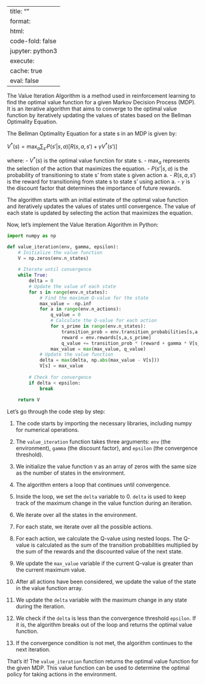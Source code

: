 
---
title: ""
format:
  html:
    code-fold: false
jupyter: python3
execute: 
  cache: true
eval: false
---


The Value Iteration Algorithm is a method used in reinforcement learning to find the optimal value function for a given Markov Decision Process (MDP). It is an iterative algorithm that aims to converge to the optimal value function by iteratively updating the values of states based on the Bellman Optimality Equation.

The Bellman Optimality Equation for a state s in an MDP is given by:

$V^*(s) = \max_a \sum_{s'} P(s'|s,a) [R(s,a,s') + \gamma V^*(s')]$

where:
- $V^*(s)$ is the optimal value function for state s.
- $\max_a$ represents the selection of the action that maximizes the equation.
- $P(s'|s,a)$ is the probability of transitioning to state s' from state s given action a.
- $R(s,a,s')$ is the reward for transitioning from state s to state s' using action a.
- $\gamma$ is the discount factor that determines the importance of future rewards.

The algorithm starts with an initial estimate of the optimal value function and iteratively updates the values of states until convergence. The value of each state is updated by selecting the action that maximizes the equation.

Now, let's implement the Value Iteration Algorithm in Python:

```python
import numpy as np

def value_iteration(env, gamma, epsilon):
    # Initialize the value function
    V = np.zeros(env.n_states)
    
    # Iterate until convergence
    while True:
        delta = 0
        # Update the value of each state
        for s in range(env.n_states):
            # Find the maximum Q-value for the state
            max_value = -np.inf
            for a in range(env.n_actions):
                q_value = 0
                # Calculate the Q-value for each action
                for s_prime in range(env.n_states):
                    transition_prob = env.transition_probabilities[s,a,s_prime]
                    reward = env.rewards[s,a,s_prime]
                    q_value += transition_prob * (reward + gamma * V[s_prime])
                max_value = max(max_value, q_value)
            # Update the value function
            delta = max(delta, np.abs(max_value - V[s]))
            V[s] = max_value
        
        # Check for convergence
        if delta < epsilon:
            break
    
    return V
```

Let's go through the code step by step:

1. The code starts by importing the necessary libraries, including numpy for numerical operations.

2. The `value_iteration` function takes three arguments: `env` (the environment), `gamma` (the discount factor), and `epsilon` (the convergence threshold).

3. We initialize the value function `V` as an array of zeros with the same size as the number of states in the environment.

4. The algorithm enters a loop that continues until convergence.

5. Inside the loop, we set the `delta` variable to 0. `delta` is used to keep track of the maximum change in the value function during an iteration.

6. We iterate over all the states in the environment.

7. For each state, we iterate over all the possible actions.

8. For each action, we calculate the Q-value using nested loops. The Q-value is calculated as the sum of the transition probabilities multiplied by the sum of the rewards and the discounted value of the next state.

9. We update the `max_value` variable if the current Q-value is greater than the current maximum value.

10. After all actions have been considered, we update the value of the state in the value function array.

11. We update the `delta` variable with the maximum change in any state during the iteration.

12. We check if the `delta` is less than the convergence threshold `epsilon`. If it is, the algorithm breaks out of the loop and returns the optimal value function.

13. If the convergence condition is not met, the algorithm continues to the next iteration.

That's it! The `value_iteration` function returns the optimal value function for the given MDP. This value function can be used to determine the optimal policy for taking actions in the environment.